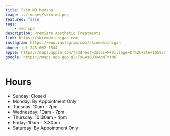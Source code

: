 ```yaml
---
title: Skin MD Medspa
image: ../images/skin-md.png
featured: false
tags: 
    - med spa
description: Premiere Aesthetic Treatments
link: https://skinmdmichigan.com
instagram: https://www.instagram.com/skinmdmichigan
phone: tel:248-662-5544
apple: https://maps.apple.com/?address=22361+W+Village+Dr%2C+Ste+105%2C+Dearborn%2C+MI+48124%2C+United+States&auid=17878394997991948833&ll=42.3037528%2C-83.2499982&lsp=9902&q=Skin+MD+Medspa
google: https://maps.app.goo.gl/TsL4s6U3X4oNTntM6
---
```

# Hours

- Sunday: Closed
- Monday: By Appointment Only
- Tuesday: 10am - 7pm
- Wednesday: 10am - 7pm
- Thursday: 10:30am - 4pm
- Friday: 10am - 3:30pm
- Saturday: By Appointment Only